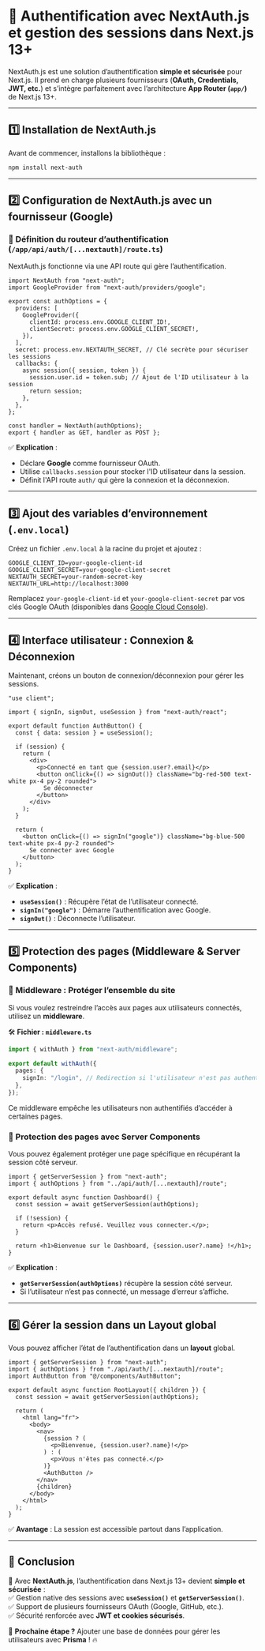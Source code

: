 # 🔑 **Authentification avec NextAuth.js et gestion des sessions dans Next.js 13+**  

NextAuth.js est une solution d’authentification **simple et sécurisée** pour Next.js. Il prend en charge plusieurs fournisseurs (**OAuth, Credentials, JWT, etc.**) et s’intègre parfaitement avec l’architecture **App Router (`app/`)** de Next.js 13+.  

---

## **1️⃣ Installation de NextAuth.js**  

Avant de commencer, installons la bibliothèque :  

```sh
npm install next-auth
```

---

## **2️⃣ Configuration de NextAuth.js avec un fournisseur (Google)**  

### **📌 Définition du routeur d’authentification (`/app/api/auth/[...nextauth]/route.ts`)**  

NextAuth.js fonctionne via une API route qui gère l’authentification.  

```tsx filename="app/api/auth/[...nextauth]/route.ts" copy
import NextAuth from "next-auth";
import GoogleProvider from "next-auth/providers/google";

export const authOptions = {
  providers: [
    GoogleProvider({
      clientId: process.env.GOOGLE_CLIENT_ID!,
      clientSecret: process.env.GOOGLE_CLIENT_SECRET!,
    }),
  ],
  secret: process.env.NEXTAUTH_SECRET, // Clé secrète pour sécuriser les sessions
  callbacks: {
    async session({ session, token }) {
      session.user.id = token.sub; // Ajout de l'ID utilisateur à la session
      return session;
    },
  },
};

const handler = NextAuth(authOptions);
export { handler as GET, handler as POST };
```

✅ **Explication** :  
- Déclare **Google** comme fournisseur OAuth.  
- Utilise `callbacks.session` pour stocker l'ID utilisateur dans la session.  
- Définit l'API route `auth/` qui gère la connexion et la déconnexion.  

---

## **3️⃣ Ajout des variables d’environnement (`.env.local`)**  

Créez un fichier `.env.local` à la racine du projet et ajoutez :  

```env
GOOGLE_CLIENT_ID=your-google-client-id
GOOGLE_CLIENT_SECRET=your-google-client-secret
NEXTAUTH_SECRET=your-random-secret-key
NEXTAUTH_URL=http://localhost:3000
```

Remplacez `your-google-client-id` et `your-google-client-secret` par vos clés Google OAuth (disponibles dans [Google Cloud Console](https://console.cloud.google.com/)).  

---

## **4️⃣ Interface utilisateur : Connexion & Déconnexion**  

Maintenant, créons un bouton de connexion/déconnexion pour gérer les sessions.  

```tsx filename="components/AuthButton.tsx"
"use client";

import { signIn, signOut, useSession } from "next-auth/react";

export default function AuthButton() {
  const { data: session } = useSession();

  if (session) {
    return (
      <div>
        <p>Connecté en tant que {session.user?.email}</p>
        <button onClick={() => signOut()} className="bg-red-500 text-white px-4 py-2 rounded">
          Se déconnecter
        </button>
      </div>
    );
  }

  return (
    <button onClick={() => signIn("google")} className="bg-blue-500 text-white px-4 py-2 rounded">
      Se connecter avec Google
    </button>
  );
}
```

✅ **Explication** :  
- **`useSession()`** : Récupère l’état de l’utilisateur connecté.  
- **`signIn("google")`** : Démarre l’authentification avec Google.  
- **`signOut()`** : Déconnecte l’utilisateur.  

---

## **5️⃣ Protection des pages (Middleware & Server Components)**  

### **🔹 Middleware : Protéger l’ensemble du site**  
Si vous voulez restreindre l’accès aux pages aux utilisateurs connectés, utilisez un **middleware**.  

🛠 **Fichier : `middleware.ts`**  
```ts filename="middleware.ts" copy
import { withAuth } from "next-auth/middleware";

export default withAuth({
  pages: {
    signIn: "/login", // Redirection si l'utilisateur n'est pas authentifié
  },
});
```

Ce middleware empêche les utilisateurs non authentifiés d’accéder à certaines pages.  

### **🔹 Protection des pages avec Server Components**  
Vous pouvez également protéger une page spécifique en récupérant la session côté serveur.  

```tsx filename="app/dashboard/page.tsx"
import { getServerSession } from "next-auth";
import { authOptions } from "../api/auth/[...nextauth]/route";

export default async function Dashboard() {
  const session = await getServerSession(authOptions);

  if (!session) {
    return <p>Accès refusé. Veuillez vous connecter.</p>;
  }

  return <h1>Bienvenue sur le Dashboard, {session.user?.name} !</h1>;
}
```

✅ **Explication** :  
- **`getServerSession(authOptions)`** récupère la session côté serveur.  
- Si l’utilisateur n’est pas connecté, un message d’erreur s’affiche.  

---

## **6️⃣ Gérer la session dans un Layout global**  

Vous pouvez afficher l’état de l’authentification dans un **layout** global.  

```tsx filename="app/layout.tsx"
import { getServerSession } from "next-auth";
import { authOptions } from "./api/auth/[...nextauth]/route";
import AuthButton from "@/components/AuthButton";

export default async function RootLayout({ children }) {
  const session = await getServerSession(authOptions);

  return (
    <html lang="fr">
      <body>
        <nav>
          {session ? (
            <p>Bienvenue, {session.user?.name}!</p>
          ) : (
            <p>Vous n'êtes pas connecté.</p>
          )}
          <AuthButton />
        </nav>
        {children}
      </body>
    </html>
  );
}
```

✅ **Avantage** : La session est accessible partout dans l’application.  

---

## **🎯 Conclusion**  

🚀 Avec **NextAuth.js**, l’authentification dans Next.js 13+ devient **simple et sécurisée** :  
✅ Gestion native des sessions avec **`useSession()`** et **`getServerSession()`**.  
✅ Support de plusieurs fournisseurs OAuth (Google, GitHub, etc.).  
✅ Sécurité renforcée avec **JWT et cookies sécurisés**.  

📌 **Prochaine étape ?** Ajouter une base de données pour gérer les utilisateurs avec **Prisma** ! 🔥